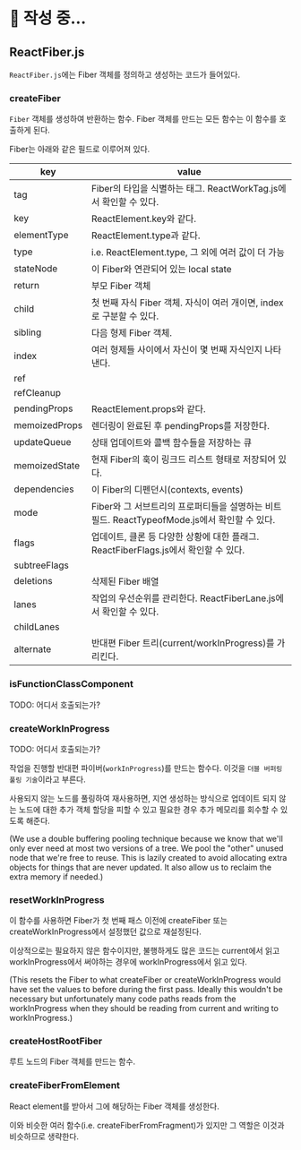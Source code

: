 # 📝 작성 중...

## ReactFiber.js

`ReactFiber.js`에는 Fiber 객체를 정의하고 생성하는 코드가 들어있다.

### createFiber

`Fiber` 객체를 생성하여 반환하는 함수. Fiber 객체를 만드는 모든 함수는 이 함수를 호출하게 된다.

Fiber는 아래와 같은 필드로 이루어져 있다.

| key           | value                                                                                        |
| ------------- | -------------------------------------------------------------------------------------------- |
| tag           | Fiber의 타입을 식별하는 태그. ReactWorkTag.js에서 확인할 수 있다.                            |
| key           | ReactElement.key와 같다.                                                                     |
| elementType   | ReactElement.type과 같다.                                                                    |
| type          | i.e. ReactElement.type, 그 외에 여러 값이 더 가능                                            |
| stateNode     | 이 Fiber와 연관되어 있는 local state                                                         |
| return        | 부모 Fiber 객체                                                                              |
| child         | 첫 번째 자식 Fiber 객체. 자식이 여러 개이면, index로 구분할 수 있다.                         |
| sibling       | 다음 형제 Fiber 객체.                                                                        |
| index         | 여러 형제들 사이에서 자신이 몇 번째 자식인지 나타낸다.                                       |
| ref           |                                                                                              |
| refCleanup    |                                                                                              |
| pendingProps  | ReactElement.props와 같다.                                                                   |
| memoizedProps | 렌더링이 완료된 후 pendingProps를 저장한다.                                                  |
| updateQueue   | 상태 업데이트와 콜백 함수들을 저장하는 큐                                                    |
| memoizedState | 현재 Fiber의 훅이 링크드 리스트 형태로 저장되어 있다.                                        |
| dependencies  | 이 Fiber의 디펜던시(contexts, events)                                                        |
| mode          | Fiber와 그 서브트리의 프로퍼티들을 설명하는 비트필드. ReactTypeofMode.js에서 확인할 수 있다. |
| flags         | 업데이트, 클론 등 다양한 상황에 대한 플래그. ReactFiberFlags.js에서 확인할 수 있다.          |
| subtreeFlags  |                                                                                              |
| deletions     | 삭제된 Fiber 배열                                                                            |
| lanes         | 작업의 우선순위를 관리한다. ReactFiberLane.js에서 확인할 수 있다.                            |
| childLanes    |                                                                                              |
| alternate     | 반대편 Fiber 트리(current/workInProgress)를 가리킨다.                                        |

### isFunctionClassComponent

TODO: 어디서 호출되는가?

### createWorkInProgress

TODO: 어디서 호출되는가?

작업을 진행할 반대편 파이버(`workInProgress`)를 만드는 함수다. 이것을 `더블 버퍼링 풀링 기술`이라고 부른다.

사용되지 않는 노드를 풀링하여 재사용하면, 지연 생성하는 방식으로 업데이트 되지 않는 노드에 대한 추가 객체 할당을 피할 수 있고 필요한 경우 추가 메모리를 회수할 수 있도록 해준다.

(We use a double buffering pooling technique because we know that we'll only ever need at most two versions of a tree. We pool the "other" unused node that we're free to reuse. This is lazily created to avoid allocating extra objects for things that are never updated. It also allow us to reclaim the extra memory if needed.)

### resetWorkInProgress

이 함수를 사용하면 Fiber가 첫 번째 패스 이전에 createFiber 또는 createWorkInProgress에서 설정했던 값으로 재설정된다.

이상적으로는 필요하지 않은 함수이지만, 불행하게도 많은 코드는 current에서 읽고 workInProgress에서 써야하는 경우에 workInProgress에서 읽고 있다.

(This resets the Fiber to what createFiber or createWorkInProgress would have set the values to before during the first pass. Ideally this wouldn't be necessary but unfortunately many code paths reads from the workInProgress when they should be reading from current and writing to workInProgress.)

### createHostRootFiber

루트 노드의 Fiber 객체를 만드는 함수.

### createFiberFromElement

React element를 받아서 그에 해당하는 Fiber 객체를 생성한다.

이와 비슷한 여러 함수(i.e. createFiberFromFragment)가 있지만 그 역할은 이것과 비슷하므로 생략한다.
